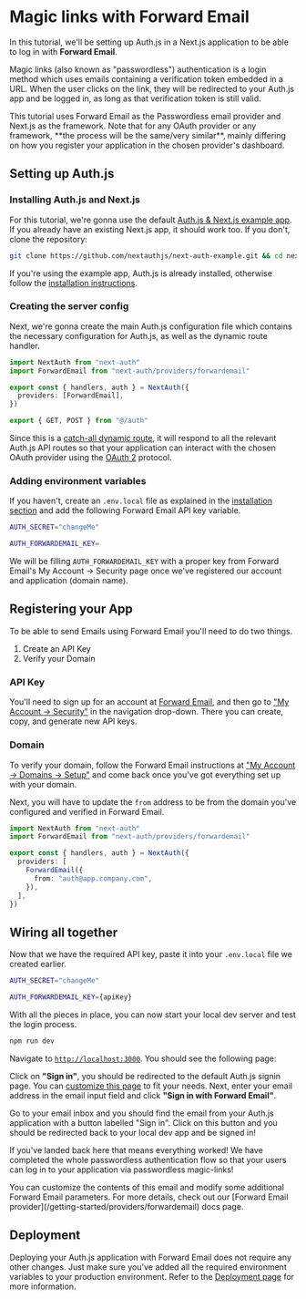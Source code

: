 
# Magic links with Forward Email

In this tutorial, we'll be setting up Auth.js in a Next.js application to be able to log in with **Forward Email**.

Magic links (also known as "passwordless") authentication is a login method which uses emails containing a verification token embedded in a URL. When the user clicks on the link, they will be redirected to your Auth.js app and be logged in, as long as that verification token is still valid.

<Callout type="info">
  This tutorial uses Forward Email as the Passwordless email provider and
  Next.js as the framework. Note that for any OAuth provider or any framework,
  **the process will be the same/very similar**, mainly differing on how you
  register your application in the chosen provider's dashboard.
</Callout>

## Setting up Auth.js

### Installing Auth.js and Next.js

For this tutorial, we're gonna use the default [Auth.js & Next.js example app](https://github.com/nextauthjs/next-auth-example). If you already have an existing Next.js app, it should work too. If you don't, clone the repository:

```bash
git clone https://github.com/nextauthjs/next-auth-example.git && cd next-auth-example
```

If you're using the example app, Auth.js is already installed, otherwise follow the [installation instructions](/getting-started/installation).

### Creating the server config

Next, we're gonna create the main Auth.js configuration file which contains the necessary configuration for Auth.js, as well as the dynamic route handler.

```ts filename="./auth.ts"
import NextAuth from "next-auth"
import ForwardEmail from "next-auth/providers/forwardemail"

export const { handlers, auth } = NextAuth({
  providers: [ForwardEmail],
})
```

```ts filename="app/api/auth/[...nextauth]/route.ts"
export { GET, POST } from "@/auth"
```

Since this is a [catch-all dynamic route](https://nextjs.org/docs/pages/building-your-application/routing/dynamic-routes#catch-all-segments), it will respond to all the relevant Auth.js API routes so that your application can interact with the chosen OAuth provider using the [OAuth 2](https://oauth.net/2) protocol.

### Adding environment variables

If you haven't, create an `.env.local` file as explained in the [installation section](/getting-started/installation) and add the following Forward Email API key variable.

```bash filename=".env.local" {3}
AUTH_SECRET="changeMe"

AUTH_FORWARDEMAIL_KEY=
```

We will be filling `AUTH_FORWARDEMAIL_KEY` with a proper key from Forward Email's My Account &rarr; Security page once we've registered our account and application (domain name).

## Registering your App

To be able to send Emails using Forward Email you'll need to do two things.

1. Create an API Key
2. Verify your Domain

### API Key

You'll need to sign up for an account at [Forward Email](https://forwardemail.net), and then go to ["My Account &rarr; Security"](https://forwardemail.net/my-account/security) in the navigation drop-down. There you can create, copy, and generate new API keys.

### Domain

To verify your domain, follow the Forward Email instructions at ["My Account &rarr; Domains &rarr; Setup"](https://forwardemail.net/my-account/domains) and come back once you've got everything set up with your domain.

Next, you will have to update the `from` address to be from the domain you've configured and verified in Forward Email.

```ts
import NextAuth from "next-auth"
import ForwardEmail from "next-auth/providers/forwardemail"

export const { handlers, auth } = NextAuth({
  providers: [
    ForwardEmail({
      from: "auth@app.company.com",
    }),
  ],
})
```

## Wiring all together

Now that we have the required API key, paste it into your `.env.local` file we created earlier.

```bash filename=".env.local" {3}
AUTH_SECRET="changeMe"

AUTH_FORWARDEMAIL_KEY={apiKey}
```

With all the pieces in place, you can now start your local dev server and test the login process.

```bash npm2yarn
npm run dev
```

Navigate to [`http://localhost:3000`](http://localhost:3000). You should see the following page:


<Screenshot src={AppStart} alt="App Start" />

Click on **"Sign in"**, you should be redirected to the default Auth.js signin page. You can [customize this page](/guides/pages/signin) to fit your needs. Next, enter your email address in the email input field and click **"Sign in with Forward Email"**.

Go to your email inbox and you should find the email from your Auth.js application with a button labelled "Sign in". Click on this button and you should be redirected back to your local dev app and be signed in!


<Screenshot src={GitHubAuthSuccess} alt="GitHub Authentication Success" />

If you've landed back here that means everything worked! We have completed the whole passwordless authentication flow so that your users can log in to your application via passwordless magic-links!

<Callout>
  You can customize the contents of this email and modify some additional
  Forward Email parameters. For more details, check out our [Forward Email
  provider](/getting-started/providers/forwardemail) docs page.
</Callout>

## Deployment

Deploying your Auth.js application with Forward Email does not require any other changes. Just make sure you've added all the required environment variables to your production environment. Refer to the [Deployment page](/getting-started/deployment) for more information.
